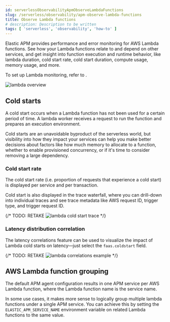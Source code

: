 ```yaml
---
id: serverlessObservabilityApmObserveLambdaFunctions
slug: /serverless/observability/apm-observe-lambda-functions
title: Observe Lambda functions
# description: Description to be written
tags: [ 'serverless', 'observability', 'how-to' ]
---
```


<p><DocBadge template="technical preview" /></p>

Elastic APM provides performance and error monitoring for AWS Lambda functions.
See how your Lambda functions relate to and depend on other services, and
get insight into function execution and runtime behavior, like lambda duration, cold start rate, cold start duration, compute usage, memory usage, and more.

To set up Lambda monitoring, refer to <DocLink id="serverlessObservabilityApmAgentsAwsLambdaFunctions" />.

![lambda overview](images/apm-lambda/lambda-overview.png)

## Cold starts

A cold start occurs when a Lambda function has not been used for a certain period of time. A lambda worker receives a request to run the function and prepares an execution environment.

Cold starts are an unavoidable byproduct of the serverless world, but visibility into how they impact your services can help you make better decisions about factors like how much memory to allocate to a function, whether to enable provisioned concurrency, or if it's time to consider removing a large dependency.

### Cold start rate

The cold start rate (i.e. proportion of requests that experience a cold start) is displayed per service and per transaction.

Cold start is also displayed in the trace waterfall, where you can drill-down into individual traces and see trace metadata like AWS request ID, trigger type, and trigger request ID.

{/* TODO: RETAKE
![lambda cold start trace](images/apm-lambda/lambda-cold-start-trace.png) */}

### Latency distribution correlation

The <DocLink id="serverlessObservabilityApmFindTransactionLatencyAndFailureCorrelations" section="find-high-transaction-latency-correlations">latency correlations</DocLink> feature can be used to visualize the impact of Lambda cold starts on latency&mdash;just select the `faas.coldstart` field.

{/* TODO: RETAKE
![lambda correlations example](images/apm-lambda/lambda-correlations.png) */}

## AWS Lambda function grouping

The default APM agent configuration results in one APM service per AWS Lambda function,
where the Lambda function name is the service name.

In some use cases, it makes more sense to logically group multiple lambda functions under a single
APM service. You can achieve this by setting the `ELASTIC_APM_SERVICE_NAME` environment variable
on related Lambda functions to the same value.

